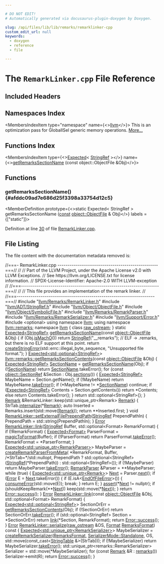 ```yaml
---

# DO NOT EDIT!
# Automatically generated via docusaurus-plugin-doxygen by Doxygen.

slug: /api/files/lib/lib/remarks/remarklinker-cpp
custom_edit_url: null
keywords:
  - doxygen
  - reference
  - file

---
```





# The `RemarkLinker.cpp` File Reference

<DoxygenPage pluginConfig={pluginConfig}>



## Included Headers

<IncludesList>
<IncludesListItem
  filePath="llvm/Remarks/RemarkLinker.h"
  permalink="/docs/api/files/include/include/llvm/include/llvm/remarks/remarklinker-h"
  isLocal="true" />
<IncludesListItem
  filePath="llvm/ADT/StringRef.h"
  permalink="/docs/api/files/include/include/llvm/include/llvm/adt/stringref-h"
  isLocal="true" />
<IncludesListItem
  filePath="llvm/Object/ObjectFile.h"
  permalink="/docs/api/files/include/include/llvm/include/llvm/object/objectfile-h"
  isLocal="true" />
<IncludesListItem
  filePath="llvm/Object/SymbolicFile.h"
  permalink="/docs/api/files/include/include/llvm/include/llvm/object/symbolicfile-h"
  isLocal="true" />
<IncludesListItem
  filePath="llvm/Remarks/RemarkParser.h"
  permalink="/docs/api/files/include/include/llvm/include/llvm/remarks/remarkparser-h"
  isLocal="true" />
<IncludesListItem
  filePath="llvm/Remarks/RemarkSerializer.h"
  permalink="/docs/api/files/include/include/llvm/include/llvm/remarks/remarkserializer-h"
  isLocal="true" />
<IncludesListItem
  filePath="llvm/Support/Error.h"
  permalink="/docs/api/files/include/include/llvm/include/llvm/support/error-h"
  isLocal="true" />
<IncludesListItem
  filePath="optional"
  permalink=""
  isLocal="false" />
</IncludesList>

## Namespaces Index

<MembersIndex>

<MembersIndexItem
  type="namespace"
  name={<><a href="/docs/api/namespaces/llvm">llvm</a></>}>
This is an optimization pass for GlobalISel generic memory operations. <a href="/docs/api/namespaces/llvm/#details">More...</a>
</MembersIndexItem>

</MembersIndex>

## Functions Index

<MembersIndex>

<MembersIndexItem
  type={<><a href="/docs/api/classes/llvm/expected">Expected</a>&lt; <a href="/docs/api/classes/llvm/stringref">StringRef</a> &gt;</>}
  name={<><a href="#afddc09ad7e686d25f3398a33754d12c5">getRemarksSectionName</a> (const object::ObjectFile &amp;Obj)</>}>
</MembersIndexItem>

</MembersIndex>


<SectionDefinition>

## Functions

### getRemarksSectionName() {#afddc09ad7e686d25f3398a33754d12c5}

<MemberDefinition
  prototype={<>static Expected&lt; StringRef &gt; getRemarksSectionName (<a href="/docs/api/files/lib/lib/target/lib/target/aarch64/aarch64promoteconstant-cpp/#a90f8350fecae261c25be85d38b451bff">const</a> <a href="/docs/api/classes/llvm/object/objectfile">object::ObjectFile</a> &amp; Obj)</>}
  labels = {["static"]}>

Definition at line <a href="#l00030">30</a> of file <a href="/docs/api/files/lib/lib/remarks/remarklinker-cpp">RemarkLinker.cpp</a>.
</MemberDefinition>

</SectionDefinition>

## File Listing

The file content with the documentation metadata removed is:

<ProgramListing>

<Link id="l00001" /><CodeLine lineNumber="1"><span class="doxyHighlightComment">//===- RemarkLinker.cpp ---------------------------------------------------===//</span></CodeLine>
<Link id="l00002" /><CodeLine lineNumber="2"><span class="doxyHighlightComment">//</span></CodeLine>
<Link id="l00003" /><CodeLine lineNumber="3"><span class="doxyHighlightComment">// Part of the LLVM Project, under the Apache License v2.0 with LLVM Exceptions.</span></CodeLine>
<Link id="l00004" /><CodeLine lineNumber="4"><span class="doxyHighlightComment">// See https://llvm.org/LICENSE.txt for license information.</span></CodeLine>
<Link id="l00005" /><CodeLine lineNumber="5"><span class="doxyHighlightComment">// SPDX-License-Identifier: Apache-2.0 WITH LLVM-exception</span></CodeLine>
<Link id="l00006" /><CodeLine lineNumber="6"><span class="doxyHighlightComment">//</span></CodeLine>
<Link id="l00007" /><CodeLine lineNumber="7"><span class="doxyHighlightComment">//===----------------------------------------------------------------------===//</span></CodeLine>
<Link id="l00008" /><CodeLine lineNumber="8"><span class="doxyHighlightComment">//</span></CodeLine>
<Link id="l00009" /><CodeLine lineNumber="9"><span class="doxyHighlightComment">// This file provides an implementation of the remark linker.</span></CodeLine>
<Link id="l00010" /><CodeLine lineNumber="10"><span class="doxyHighlightComment">//</span></CodeLine>
<Link id="l00011" /><CodeLine lineNumber="11"><span class="doxyHighlightComment">//===----------------------------------------------------------------------===//</span></CodeLine>
<Link id="l00012" /><CodeLine lineNumber="12"></CodeLine>
<Link id="l00013" /><CodeLine lineNumber="13"><span class="doxyHighlightPreprocessor">#include &quot;<a href="/docs/api/files/include/include/llvm/include/llvm/remarks/remarklinker-h">llvm/Remarks/RemarkLinker.h</a>&quot;</span></CodeLine>
<Link id="l00014" /><CodeLine lineNumber="14"><span class="doxyHighlightPreprocessor">#include &quot;<a href="/docs/api/files/include/include/llvm/include/llvm/adt/stringref-h">llvm/ADT/StringRef.h</a>&quot;</span></CodeLine>
<Link id="l00015" /><CodeLine lineNumber="15"><span class="doxyHighlightPreprocessor">#include &quot;<a href="/docs/api/files/include/include/llvm/include/llvm/object/objectfile-h">llvm/Object/ObjectFile.h</a>&quot;</span></CodeLine>
<Link id="l00016" /><CodeLine lineNumber="16"><span class="doxyHighlightPreprocessor">#include &quot;<a href="/docs/api/files/include/include/llvm/include/llvm/object/symbolicfile-h">llvm/Object/SymbolicFile.h</a>&quot;</span></CodeLine>
<Link id="l00017" /><CodeLine lineNumber="17"><span class="doxyHighlightPreprocessor">#include &quot;<a href="/docs/api/files/include/include/llvm/include/llvm/remarks/remarkparser-h">llvm/Remarks/RemarkParser.h</a>&quot;</span></CodeLine>
<Link id="l00018" /><CodeLine lineNumber="18"><span class="doxyHighlightPreprocessor">#include &quot;<a href="/docs/api/files/include/include/llvm/include/llvm/remarks/remarkserializer-h">llvm/Remarks/RemarkSerializer.h</a>&quot;</span></CodeLine>
<Link id="l00019" /><CodeLine lineNumber="19"><span class="doxyHighlightPreprocessor">#include &quot;<a href="/docs/api/files/include/include/llvm/include/llvm/support/error-h">llvm/Support/Error.h</a>&quot;</span></CodeLine>
<Link id="l00020" /><CodeLine lineNumber="20"><span class="doxyHighlightPreprocessor">#include &lt;optional&gt;</span></CodeLine>
<Link id="l00021" /><CodeLine lineNumber="21"></CodeLine>
<Link id="l00022" /><CodeLine lineNumber="22"><span class="doxyHighlightKeyword">using namespace </span><span class="doxyHighlight"><a href="/docs/api/namespaces/llvm">llvm</a>;</span></CodeLine>
<Link id="l00023" /><CodeLine lineNumber="23"><span class="doxyHighlightKeyword">using namespace </span><span class="doxyHighlight"><a href="/docs/api/namespaces/llvm/remarks">llvm::remarks</a>;</span></CodeLine>
<Link id="l00024" /><CodeLine lineNumber="24"></CodeLine>
<Link id="l00025" /><CodeLine lineNumber="25"><span class="doxyHighlightKeyword">namespace </span><span class="doxyHighlight"><a href="/docs/api/namespaces/llvm">llvm</a> &#123;</span></CodeLine>
<Link id="l00026" /><CodeLine lineNumber="26"><span class="doxyHighlightKeyword">class </span><span class="doxyHighlight"><a href="/docs/api/classes/llvm/raw-ostream">raw&#95;ostream</a>;</span></CodeLine>
<Link id="l00027" /><CodeLine lineNumber="27"><span class="doxyHighlight">&#125;</span></CodeLine>
<Link id="l00028" /><CodeLine lineNumber="28"></CodeLine>
<Link id="l00029" /><CodeLine lineNumber="29"><span class="doxyHighlightKeyword">static</span><span class="doxyHighlight"> <a href="/docs/api/classes/llvm/expected">Expected&lt;StringRef&gt;</a></span></CodeLine>
<Link id="l00030" /><CodeLine lineNumber="30" lineLink="#afddc09ad7e686d25f3398a33754d12c5"><span class="doxyHighlight"><a href="#afddc09ad7e686d25f3398a33754d12c5">getRemarksSectionName</a>(</span><span class="doxyHighlightKeyword">const</span><span class="doxyHighlight"> <a href="/docs/api/classes/llvm/object/objectfile">object::ObjectFile</a> &amp;Obj) &#123;</span></CodeLine>
<Link id="l00031" /><CodeLine lineNumber="31"><span class="doxyHighlight">  </span><span class="doxyHighlightKeywordFlow">if</span><span class="doxyHighlight"> (Obj.<a href="/docs/api/classes/llvm/object/binary/#a81663775ec5f9cc32d3d2d15815effbd">isMachO</a>())</span></CodeLine>
<Link id="l00032" /><CodeLine lineNumber="32"><span class="doxyHighlight">    </span><span class="doxyHighlightKeywordFlow">return</span><span class="doxyHighlight"> <a href="/docs/api/classes/llvm/stringref">StringRef</a>(</span><span class="doxyHighlightStringLiteral">&quot;&#95;&#95;remarks&quot;</span><span class="doxyHighlight">);</span></CodeLine>
<Link id="l00033" /><CodeLine lineNumber="33"><span class="doxyHighlight">  </span><span class="doxyHighlightComment">// ELF -&gt; .remarks, but there is no ELF support at this point.</span></CodeLine>
<Link id="l00034" /><CodeLine lineNumber="34"><span class="doxyHighlight">  </span><span class="doxyHighlightKeywordFlow">return</span><span class="doxyHighlight"> <a href="/docs/api/namespaces/llvm/#a4d2fd926089a58d482fb67a362e11bad">createStringError</a>(std::errc::illegal&#95;byte&#95;sequence,</span></CodeLine>
<Link id="l00035" /><CodeLine lineNumber="35"><span class="doxyHighlight">                           </span><span class="doxyHighlightStringLiteral">&quot;Unsupported file format.&quot;</span><span class="doxyHighlight">);</span></CodeLine>
<Link id="l00036" /><CodeLine lineNumber="36"><span class="doxyHighlight">&#125;</span></CodeLine>
<Link id="l00037" /><CodeLine lineNumber="37"></CodeLine>
<Link id="l00038" /><CodeLine lineNumber="38"><span class="doxyHighlight"><a href="/docs/api/classes/llvm/expected">Expected&lt;std::optional&lt;StringRef&gt;</a>&gt;</span></CodeLine>
<Link id="l00039" /><CodeLine lineNumber="39" lineLink="/docs/api/namespaces/llvm/remarks/#aff5f4a955d855eddcf05807595306406"><span class="doxyHighlight"><a href="/docs/api/namespaces/llvm/remarks/#aff5f4a955d855eddcf05807595306406">llvm::remarks::getRemarksSectionContents</a>(</span><span class="doxyHighlightKeyword">const</span><span class="doxyHighlight"> <a href="/docs/api/classes/llvm/object/objectfile">object::ObjectFile</a> &amp;Obj) &#123;</span></CodeLine>
<Link id="l00040" /><CodeLine lineNumber="40"><span class="doxyHighlight">  <a href="/docs/api/classes/llvm/expected">Expected&lt;StringRef&gt;</a> <a href="/docs/api/structs/llvm/sectionname">SectionName</a> = <a href="#afddc09ad7e686d25f3398a33754d12c5">getRemarksSectionName</a>(Obj);</span></CodeLine>
<Link id="l00041" /><CodeLine lineNumber="41"><span class="doxyHighlight">  </span><span class="doxyHighlightKeywordFlow">if</span><span class="doxyHighlight"> (!<a href="/docs/api/structs/llvm/sectionname">SectionName</a>)</span></CodeLine>
<Link id="l00042" /><CodeLine lineNumber="42"><span class="doxyHighlight">    </span><span class="doxyHighlightKeywordFlow">return</span><span class="doxyHighlight"> <a href="/docs/api/structs/llvm/sectionname">SectionName</a>.takeError();</span></CodeLine>
<Link id="l00043" /><CodeLine lineNumber="43"></CodeLine>
<Link id="l00044" /><CodeLine lineNumber="44"><span class="doxyHighlight">  </span><span class="doxyHighlightKeywordFlow">for</span><span class="doxyHighlight"> (</span><span class="doxyHighlightKeyword">const</span><span class="doxyHighlight"> <a href="/docs/api/classes/llvm/object/sectionref">object::SectionRef</a> &amp;Section : Obj.<a href="/docs/api/classes/llvm/object/objectfile/#a7f73649118e365a230be4870d824e7cf">sections</a>()) &#123;</span></CodeLine>
<Link id="l00045" /><CodeLine lineNumber="45"><span class="doxyHighlight">    <a href="/docs/api/classes/llvm/expected">Expected&lt;StringRef&gt;</a> MaybeName = Section.getName();</span></CodeLine>
<Link id="l00046" /><CodeLine lineNumber="46"><span class="doxyHighlight">    </span><span class="doxyHighlightKeywordFlow">if</span><span class="doxyHighlight"> (!MaybeName)</span></CodeLine>
<Link id="l00047" /><CodeLine lineNumber="47"><span class="doxyHighlight">      </span><span class="doxyHighlightKeywordFlow">return</span><span class="doxyHighlight"> MaybeName.<a href="/docs/api/classes/llvm/expected/#a94789df4ebd03dc008e8adebaa66ac1f">takeError</a>();</span></CodeLine>
<Link id="l00048" /><CodeLine lineNumber="48"><span class="doxyHighlight">    </span><span class="doxyHighlightKeywordFlow">if</span><span class="doxyHighlight"> (&#42;MaybeName != &#42;<a href="/docs/api/structs/llvm/sectionname">SectionName</a>)</span></CodeLine>
<Link id="l00049" /><CodeLine lineNumber="49"><span class="doxyHighlight">      </span><span class="doxyHighlightKeywordFlow">continue</span><span class="doxyHighlight">;</span></CodeLine>
<Link id="l00050" /><CodeLine lineNumber="50"></CodeLine>
<Link id="l00051" /><CodeLine lineNumber="51"><span class="doxyHighlight">    </span><span class="doxyHighlightKeywordFlow">if</span><span class="doxyHighlight"> (<a href="/docs/api/classes/llvm/expected">Expected&lt;StringRef&gt;</a> Contents = Section.getContents())</span></CodeLine>
<Link id="l00052" /><CodeLine lineNumber="52"><span class="doxyHighlight">      </span><span class="doxyHighlightKeywordFlow">return</span><span class="doxyHighlight"> &#42;Contents;</span></CodeLine>
<Link id="l00053" /><CodeLine lineNumber="53"><span class="doxyHighlight">    </span><span class="doxyHighlightKeywordFlow">else</span></CodeLine>
<Link id="l00054" /><CodeLine lineNumber="54"><span class="doxyHighlight">      </span><span class="doxyHighlightKeywordFlow">return</span><span class="doxyHighlight"> Contents.takeError();</span></CodeLine>
<Link id="l00055" /><CodeLine lineNumber="55"><span class="doxyHighlight">  &#125;</span></CodeLine>
<Link id="l00056" /><CodeLine lineNumber="56"><span class="doxyHighlight">  </span><span class="doxyHighlightKeywordFlow">return</span><span class="doxyHighlight"> std::optional&lt;StringRef&gt;&#123;&#125;;</span></CodeLine>
<Link id="l00057" /><CodeLine lineNumber="57"><span class="doxyHighlight">&#125;</span></CodeLine>
<Link id="l00058" /><CodeLine lineNumber="58"></CodeLine>
<Link id="l00059" /><CodeLine lineNumber="59"><span class="doxyHighlight"><a href="/docs/api/namespaces/llvm/#ac226f3d2b9ca090171a8e0a8cb92c343a91921ada405fd6ba65dff028df047cb6">Remark</a> &amp;RemarkLinker::keep(std::unique&#95;ptr&lt;Remark&gt; <a href="/docs/api/namespaces/llvm/#ac226f3d2b9ca090171a8e0a8cb92c343a91921ada405fd6ba65dff028df047cb6">Remark</a>) &#123;</span></CodeLine>
<Link id="l00060" /><CodeLine lineNumber="60"><span class="doxyHighlight">  StrTab.<a href="/docs/api/structs/llvm/remarks/stringtable/#a3f58ed47dc2581869528b5478cd04ded">internalize</a>(&#42;<a href="/docs/api/namespaces/llvm/#ac226f3d2b9ca090171a8e0a8cb92c343a91921ada405fd6ba65dff028df047cb6">Remark</a>);</span></CodeLine>
<Link id="l00061" /><CodeLine lineNumber="61"><span class="doxyHighlight">  </span><span class="doxyHighlightKeyword">auto</span><span class="doxyHighlight"> Inserted = Remarks.insert(std::move(<a href="/docs/api/namespaces/llvm/#ac226f3d2b9ca090171a8e0a8cb92c343a91921ada405fd6ba65dff028df047cb6">Remark</a>));</span></CodeLine>
<Link id="l00062" /><CodeLine lineNumber="62"><span class="doxyHighlight">  </span><span class="doxyHighlightKeywordFlow">return</span><span class="doxyHighlight"> &#42;&#42;Inserted.first;</span></CodeLine>
<Link id="l00063" /><CodeLine lineNumber="63"><span class="doxyHighlight">&#125;</span></CodeLine>
<Link id="l00064" /><CodeLine lineNumber="64"></CodeLine>
<Link id="l00065" /><CodeLine lineNumber="65" lineLink="/docs/api/structs/llvm/remarks/remarklinker/#a2c2acd23f65c858448855008917e63c3"><span class="doxyHighlightKeywordType">void</span><span class="doxyHighlight"> <a href="/docs/api/structs/llvm/remarks/remarklinker/#a2c2acd23f65c858448855008917e63c3">RemarkLinker::setExternalFilePrependPath</a>(<a href="/docs/api/classes/llvm/stringref">StringRef</a> PrependPathIn) &#123;</span></CodeLine>
<Link id="l00066" /><CodeLine lineNumber="66"><span class="doxyHighlight">  PrependPath = std::string(PrependPathIn);</span></CodeLine>
<Link id="l00067" /><CodeLine lineNumber="67"><span class="doxyHighlight">&#125;</span></CodeLine>
<Link id="l00068" /><CodeLine lineNumber="68"></CodeLine>
<Link id="l00069" /><CodeLine lineNumber="69" lineLink="/docs/api/structs/llvm/remarks/remarklinker/#ac548aeb7853ce7d7cd2a3b33fb761d1b"><span class="doxyHighlight"><a href="/docs/api/classes/llvm/error">Error</a> <a href="/docs/api/structs/llvm/remarks/remarklinker/#ac548aeb7853ce7d7cd2a3b33fb761d1b">RemarkLinker::link</a>(<a href="/docs/api/classes/llvm/stringref">StringRef</a> Buffer, std::optional&lt;Format&gt; RemarkFormat) &#123;</span></CodeLine>
<Link id="l00070" /><CodeLine lineNumber="70"><span class="doxyHighlight">  </span><span class="doxyHighlightKeywordFlow">if</span><span class="doxyHighlight"> (!RemarkFormat) &#123;</span></CodeLine>
<Link id="l00071" /><CodeLine lineNumber="71"><span class="doxyHighlight">    <a href="/docs/api/classes/llvm/expected">Expected&lt;Format&gt;</a> ParserFormat = <a href="/docs/api/namespaces/llvm/remarks/#a33db5e22d2f3b0403b2fcd906f5a2377">magicToFormat</a>(Buffer);</span></CodeLine>
<Link id="l00072" /><CodeLine lineNumber="72"><span class="doxyHighlight">    </span><span class="doxyHighlightKeywordFlow">if</span><span class="doxyHighlight"> (!ParserFormat)</span></CodeLine>
<Link id="l00073" /><CodeLine lineNumber="73"><span class="doxyHighlight">      </span><span class="doxyHighlightKeywordFlow">return</span><span class="doxyHighlight"> ParserFormat.<a href="/docs/api/classes/llvm/expected/#a94789df4ebd03dc008e8adebaa66ac1f">takeError</a>();</span></CodeLine>
<Link id="l00074" /><CodeLine lineNumber="74"><span class="doxyHighlight">    RemarkFormat = &#42;ParserFormat;</span></CodeLine>
<Link id="l00075" /><CodeLine lineNumber="75"><span class="doxyHighlight">  &#125;</span></CodeLine>
<Link id="l00076" /><CodeLine lineNumber="76"></CodeLine>
<Link id="l00077" /><CodeLine lineNumber="77"><span class="doxyHighlight">  <a href="/docs/api/classes/llvm/expected">Expected&lt;std::unique&#95;ptr&lt;RemarkParser&gt;</a>&gt; MaybeParser =</span></CodeLine>
<Link id="l00078" /><CodeLine lineNumber="78"><span class="doxyHighlight">      <a href="/docs/api/namespaces/llvm/remarks/#a9b0d185878d538e933f92e5827653169">createRemarkParserFromMeta</a>(</span></CodeLine>
<Link id="l00079" /><CodeLine lineNumber="79"><span class="doxyHighlight">          &#42;RemarkFormat, Buffer, </span><span class="doxyHighlightComment">/&#42;StrTab=&#42;/</span><span class="doxyHighlight">std::nullopt,</span></CodeLine>
<Link id="l00080" /><CodeLine lineNumber="80"><span class="doxyHighlight">          PrependPath ? std::optional&lt;StringRef&gt;(<a href="/docs/api/classes/llvm/stringref">StringRef</a>(&#42;PrependPath))</span></CodeLine>
<Link id="l00081" /><CodeLine lineNumber="81"><span class="doxyHighlight">                      : std::optional&lt;StringRef&gt;());</span></CodeLine>
<Link id="l00082" /><CodeLine lineNumber="82"><span class="doxyHighlight">  </span><span class="doxyHighlightKeywordFlow">if</span><span class="doxyHighlight"> (!MaybeParser)</span></CodeLine>
<Link id="l00083" /><CodeLine lineNumber="83"><span class="doxyHighlight">    </span><span class="doxyHighlightKeywordFlow">return</span><span class="doxyHighlight"> MaybeParser.<a href="/docs/api/classes/llvm/expected/#a94789df4ebd03dc008e8adebaa66ac1f">takeError</a>();</span></CodeLine>
<Link id="l00084" /><CodeLine lineNumber="84"></CodeLine>
<Link id="l00085" /><CodeLine lineNumber="85"><span class="doxyHighlight">  <a href="/docs/api/structs/llvm/remarks/remarkparser">RemarkParser</a> &amp;Parser = &#42;&#42;MaybeParser;</span></CodeLine>
<Link id="l00086" /><CodeLine lineNumber="86"></CodeLine>
<Link id="l00087" /><CodeLine lineNumber="87"><span class="doxyHighlight">  </span><span class="doxyHighlightKeywordFlow">while</span><span class="doxyHighlight"> (</span><span class="doxyHighlightKeyword">true</span><span class="doxyHighlight">) &#123;</span></CodeLine>
<Link id="l00088" /><CodeLine lineNumber="88"><span class="doxyHighlight">    <a href="/docs/api/classes/llvm/expected">Expected&lt;std::unique&#95;ptr&lt;Remark&gt;</a>&gt; <a href="/docs/api/namespaces/llvm/#ab13c360340346d082b959b8cd79f2c1a">Next</a> = Parser.<a href="/docs/api/structs/llvm/remarks/remarkparser/#af41ce5d552a2f97ed547661bcee5c26e">next</a>();</span></CodeLine>
<Link id="l00089" /><CodeLine lineNumber="89"><span class="doxyHighlight">    </span><span class="doxyHighlightKeywordFlow">if</span><span class="doxyHighlight"> (<a href="/docs/api/classes/llvm/error">Error</a> E = <a href="/docs/api/namespaces/llvm/#ab13c360340346d082b959b8cd79f2c1a">Next</a>.takeError()) &#123;</span></CodeLine>
<Link id="l00090" /><CodeLine lineNumber="90"><span class="doxyHighlight">      </span><span class="doxyHighlightKeywordFlow">if</span><span class="doxyHighlight"> (E.isA&lt;<a href="/docs/api/classes/llvm/remarks/endoffileerror">EndOfFileError</a>&gt;()) &#123;</span></CodeLine>
<Link id="l00091" /><CodeLine lineNumber="91"><span class="doxyHighlight">        <a href="/docs/api/namespaces/llvm/#aee0e70be66536b9ef7b65ae2e5a45959">consumeError</a>(std::move(E));</span></CodeLine>
<Link id="l00092" /><CodeLine lineNumber="92"><span class="doxyHighlight">        </span><span class="doxyHighlightKeywordFlow">break</span><span class="doxyHighlight">;</span></CodeLine>
<Link id="l00093" /><CodeLine lineNumber="93"><span class="doxyHighlight">      &#125;</span></CodeLine>
<Link id="l00094" /><CodeLine lineNumber="94"><span class="doxyHighlight">      </span><span class="doxyHighlightKeywordFlow">return</span><span class="doxyHighlight"> E;</span></CodeLine>
<Link id="l00095" /><CodeLine lineNumber="95"><span class="doxyHighlight">    &#125;</span></CodeLine>
<Link id="l00096" /><CodeLine lineNumber="96"></CodeLine>
<Link id="l00097" /><CodeLine lineNumber="97"><span class="doxyHighlight">    <a href="/docs/api/files/lib/lib/target/lib/target/amdgpu/silowercontrolflow-cpp/#a4868c5d81c5ccc98c47aeab6244346a0">assert</a>(&#42;<a href="/docs/api/namespaces/llvm/#ab13c360340346d082b959b8cd79f2c1a">Next</a> != </span><span class="doxyHighlightKeyword">nullptr</span><span class="doxyHighlight">);</span></CodeLine>
<Link id="l00098" /><CodeLine lineNumber="98"></CodeLine>
<Link id="l00099" /><CodeLine lineNumber="99"><span class="doxyHighlight">    </span><span class="doxyHighlightKeywordFlow">if</span><span class="doxyHighlight"> (shouldKeepRemark(&#42;&#42;<a href="/docs/api/namespaces/llvm/#ab13c360340346d082b959b8cd79f2c1a">Next</a>))</span></CodeLine>
<Link id="l00100" /><CodeLine lineNumber="100"><span class="doxyHighlight">      keep(std::move(&#42;<a href="/docs/api/namespaces/llvm/#ab13c360340346d082b959b8cd79f2c1a">Next</a>));</span></CodeLine>
<Link id="l00101" /><CodeLine lineNumber="101"><span class="doxyHighlight">  &#125;</span></CodeLine>
<Link id="l00102" /><CodeLine lineNumber="102"><span class="doxyHighlight">  </span><span class="doxyHighlightKeywordFlow">return</span><span class="doxyHighlight"> <a href="/docs/api/classes/llvm/error/#a4dfd0813c3d0e0a30439b5a3e9196b59">Error::success</a>();</span></CodeLine>
<Link id="l00103" /><CodeLine lineNumber="103"><span class="doxyHighlight">&#125;</span></CodeLine>
<Link id="l00104" /><CodeLine lineNumber="104"></CodeLine>
<Link id="l00105" /><CodeLine lineNumber="105" lineLink="/docs/api/structs/llvm/remarks/remarklinker/#a2f0b07de873627d24a364adbc61b0da3"><span class="doxyHighlight"><a href="/docs/api/classes/llvm/error">Error</a> <a href="/docs/api/structs/llvm/remarks/remarklinker/#ac548aeb7853ce7d7cd2a3b33fb761d1b">RemarkLinker::link</a>(</span><span class="doxyHighlightKeyword">const</span><span class="doxyHighlight"> <a href="/docs/api/classes/llvm/object/objectfile">object::ObjectFile</a> &amp;Obj,</span></CodeLine>
<Link id="l00106" /><CodeLine lineNumber="106"><span class="doxyHighlight">                         std::optional&lt;Format&gt; RemarkFormat) &#123;</span></CodeLine>
<Link id="l00107" /><CodeLine lineNumber="107"><span class="doxyHighlight">  <a href="/docs/api/classes/llvm/expected">Expected&lt;std::optional&lt;StringRef&gt;</a>&gt; SectionOrErr =</span></CodeLine>
<Link id="l00108" /><CodeLine lineNumber="108"><span class="doxyHighlight">      <a href="/docs/api/namespaces/llvm/remarks/#aff5f4a955d855eddcf05807595306406">getRemarksSectionContents</a>(Obj);</span></CodeLine>
<Link id="l00109" /><CodeLine lineNumber="109"><span class="doxyHighlight">  </span><span class="doxyHighlightKeywordFlow">if</span><span class="doxyHighlight"> (!SectionOrErr)</span></CodeLine>
<Link id="l00110" /><CodeLine lineNumber="110"><span class="doxyHighlight">    </span><span class="doxyHighlightKeywordFlow">return</span><span class="doxyHighlight"> SectionOrErr.<a href="/docs/api/classes/llvm/expected/#a94789df4ebd03dc008e8adebaa66ac1f">takeError</a>();</span></CodeLine>
<Link id="l00111" /><CodeLine lineNumber="111"></CodeLine>
<Link id="l00112" /><CodeLine lineNumber="112"><span class="doxyHighlight">  </span><span class="doxyHighlightKeywordFlow">if</span><span class="doxyHighlight"> (std::optional&lt;StringRef&gt; Section = &#42;SectionOrErr)</span></CodeLine>
<Link id="l00113" /><CodeLine lineNumber="113"><span class="doxyHighlight">    </span><span class="doxyHighlightKeywordFlow">return</span><span class="doxyHighlight"> <a href="/docs/api/structs/llvm/remarks/remarklinker/#ac548aeb7853ce7d7cd2a3b33fb761d1b">link</a>(&#42;Section, RemarkFormat);</span></CodeLine>
<Link id="l00114" /><CodeLine lineNumber="114"><span class="doxyHighlight">  </span><span class="doxyHighlightKeywordFlow">return</span><span class="doxyHighlight"> <a href="/docs/api/classes/llvm/error/#a4dfd0813c3d0e0a30439b5a3e9196b59">Error::success</a>();</span></CodeLine>
<Link id="l00115" /><CodeLine lineNumber="115"><span class="doxyHighlight">&#125;</span></CodeLine>
<Link id="l00116" /><CodeLine lineNumber="116"></CodeLine>
<Link id="l00117" /><CodeLine lineNumber="117" lineLink="/docs/api/structs/llvm/remarks/remarklinker/#a520480e348343b25dce916ceca76dcd5"><span class="doxyHighlight"><a href="/docs/api/classes/llvm/error">Error</a> <a href="/docs/api/structs/llvm/remarks/remarklinker/#a520480e348343b25dce916ceca76dcd5">RemarkLinker::serialize</a>(<a href="/docs/api/classes/llvm/raw-ostream">raw&#95;ostream</a> &amp;OS, <a href="/docs/api/namespaces/llvm/remarks/#a6e038f443b9029221c590524f08be0be">Format</a> <a href="/docs/api/namespaces/llvm/#a0a00aed2787bd3f818d745a1ef171bf3">RemarksFormat</a>)</span><span class="doxyHighlightKeyword"> const </span><span class="doxyHighlight">&#123;</span></CodeLine>
<Link id="l00118" /><CodeLine lineNumber="118"><span class="doxyHighlight">  <a href="/docs/api/classes/llvm/expected">Expected&lt;std::unique&#95;ptr&lt;RemarkSerializer&gt;</a>&gt; MaybeSerializer =</span></CodeLine>
<Link id="l00119" /><CodeLine lineNumber="119"><span class="doxyHighlight">      <a href="/docs/api/namespaces/llvm/remarks/#a4ecdd1fa742884c757fc22ad0674d761">createRemarkSerializer</a>(<a href="/docs/api/namespaces/llvm/#a0a00aed2787bd3f818d745a1ef171bf3">RemarksFormat</a>, <a href="/docs/api/namespaces/llvm/remarks/#ae5b0a3a7cf356fc6c7602b8279061a66a5c80f101108a356211fcb26b3f83eabb">SerializerMode::Standalone</a>, OS,</span></CodeLine>
<Link id="l00120" /><CodeLine lineNumber="120"><span class="doxyHighlight">                             std::move(</span><span class="doxyHighlightKeyword">const&#95;cast&lt;</span><span class="doxyHighlight"><a href="/docs/api/structs/llvm/remarks/stringtable">StringTable</a> &amp;</span><span class="doxyHighlightKeyword">&gt;</span><span class="doxyHighlight">(StrTab)));</span></CodeLine>
<Link id="l00121" /><CodeLine lineNumber="121"><span class="doxyHighlight">  </span><span class="doxyHighlightKeywordFlow">if</span><span class="doxyHighlight"> (!MaybeSerializer)</span></CodeLine>
<Link id="l00122" /><CodeLine lineNumber="122"><span class="doxyHighlight">    </span><span class="doxyHighlightKeywordFlow">return</span><span class="doxyHighlight"> MaybeSerializer.<a href="/docs/api/classes/llvm/expected/#a94789df4ebd03dc008e8adebaa66ac1f">takeError</a>();</span></CodeLine>
<Link id="l00123" /><CodeLine lineNumber="123"></CodeLine>
<Link id="l00124" /><CodeLine lineNumber="124"><span class="doxyHighlight">  std::unique&#95;ptr&lt;remarks::RemarkSerializer&gt; Serializer =</span></CodeLine>
<Link id="l00125" /><CodeLine lineNumber="125"><span class="doxyHighlight">      std::move(&#42;MaybeSerializer);</span></CodeLine>
<Link id="l00126" /><CodeLine lineNumber="126"></CodeLine>
<Link id="l00127" /><CodeLine lineNumber="127"><span class="doxyHighlight">  </span><span class="doxyHighlightKeywordFlow">for</span><span class="doxyHighlight"> (</span><span class="doxyHighlightKeyword">const</span><span class="doxyHighlight"> <a href="/docs/api/structs/llvm/remarks/remark">Remark</a> &amp;R : <a href="/docs/api/structs/llvm/remarks/remarklinker/#aed4941ce0de71fb529dad68a145605e1">remarks</a>())</span></CodeLine>
<Link id="l00128" /><CodeLine lineNumber="128"><span class="doxyHighlight">    Serializer-&gt;emit(R);</span></CodeLine>
<Link id="l00129" /><CodeLine lineNumber="129"><span class="doxyHighlight">  </span><span class="doxyHighlightKeywordFlow">return</span><span class="doxyHighlight"> <a href="/docs/api/classes/llvm/error/#a4dfd0813c3d0e0a30439b5a3e9196b59">Error::success</a>();</span></CodeLine>
<Link id="l00130" /><CodeLine lineNumber="130"><span class="doxyHighlight">&#125;</span></CodeLine>

</ProgramListing>


</DoxygenPage>
